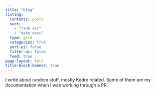 ```yaml
---
title: "blog"
listing:
  contents: posts
  sort:
    - "rank asc"
    - "date desc"
  type: grid
  categories: true
  sort-ui: false
  filter-ui: false
  feed: true
page-layout: full
title-block-banner: true
---
```


I write about random stuff, mostly Kedro related. Some of them are my documentation when I was working through a PR.